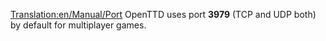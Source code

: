 [[Translation:en/Manual/Port]]
OpenTTD uses port '''3979''' (TCP and UDP both) by default for multiplayer games.